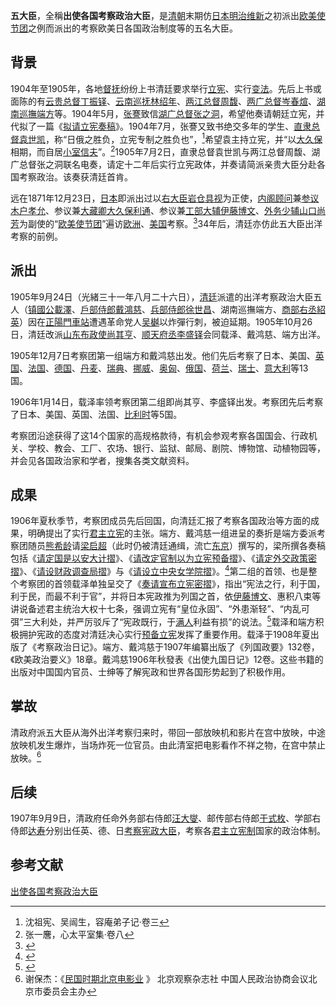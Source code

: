 '''五大臣'''，全稱'''出使各国考察政治大臣'''，是[[清朝|清朝]]末期仿[[日本|日本]][[明治维新|明治维新]]之初派出[[岩仓使节团|欧美使节团]]之例而派出的考察欧美日各国政治制度等的五名大臣。

== 背景 ==
1904年至1905年，各地[[總督|督]][[巡撫|抚]]纷纷上书清廷要求举行[[立宪|立宪]]、实行[[变法|变法]]。先后上书或面陈的有[[云贵总督|云贵总督]][[丁振铎|丁振铎]]、[[云南巡抚|云南巡抚]][[林绍年|林绍年]]、[[两江总督|两江总督]][[周馥|周馥]]、[[两广总督|两广总督]][[岑春煊|岑春煊]]、[[湖南巡撫|湖南巡撫]][[端方|端方]]等。1904年5月，[[张謇|张謇]]致信[[湖广总督|湖广总督]][[张之洞|张之洞]]，希望他奏请朝廷立宪，并代拟了一篇《[[拟请立宪奏稿|拟请立宪奏稿]]》。1904年7月，张謇又致书绝交多年的学生、[[直隶总督|直隶总督]][[袁世凯|袁世凯]]，称“日俄之胜负，立宪专制之胜负也”，<ref>沈祖宪、吴闿生，容庵弟子记·卷三</ref>希望袁主持立宪，并“以[[大久保利通|大久保]]相期，而自居[[小室信夫|小室信夫]]”。<ref>张一麐，心太平室集·卷八</ref>1905年7月2日，直隶总督袁世凯与两江总督周馥、湖广总督张之洞联名电奏，请定十二年后实行立宪政体，并奏请简派亲贵大臣分赴各国考察政治。该奏获清廷首肯。

远在1871年12月23日，[[日本|日本]]即派出过以[[右大臣|右大臣]][[岩仓具视|岩仓具视]]为正使，[[内阁顾问|内阁顾问]]兼[[参议|参议]][[木户孝允|木户孝允]]、参议兼[[大藏卿|大藏卿]][[大久保利通|大久保利通]]、参议兼[[工部大辅|工部大辅]][[伊藤博文|伊藤博文]]、[[外务少辅|外务少辅]][[山口尚芳|山口尚芳]]为副使的“[[岩倉使節團|欧美使节团]]”遍访[[欧洲|欧洲]]、[[美国|美国]]考察。<ref>{{cite news|first= |last= |author= 刘作奎|coauthors= |title= 1871年，日本使团考察欧美|url= http://www.infzm.com/content/19776/2|work= 环球时报|publisher= |date= 2002年12月16日|accessdate= 2010-04-30|archive-date= 2010-12-15|archive-url= https://web.archive.org/web/20101215021059/http://www.infzm.com/content/19776/2|dead-url= no}}</ref>34年后，清廷亦仿此五大臣出洋考察的前例。

== 派出 ==
1905年9月24日（光緒三十一年八月二十六日），[[清廷|清廷]]派遣的出洋考察政治大臣五人（[[镇國公|镇國公]][[載澤|載澤]]、[[戶部侍郎|戶部侍郎]][[戴鴻慈|戴鴻慈]]、[[兵部侍郎|兵部侍郎]][[徐世昌|徐世昌]]、湖南巡撫端方、[[商部右丞|商部右丞]][[紹英|紹英]]）因在[[京奉鐵路正陽門東車站|正陽門車站]]遭遇革命党人[[吴樾_(革命家)|吴樾]]以炸彈行刺，被迫延期。1905年10月26日，清廷改派[[山东布政使|山东布政使]][[尚其亨|尚其亨]]、[[顺天府丞|顺天府丞]][[李盛铎|李盛铎]]会同载泽、戴鸿慈、端方出洋。

1905年12月7日考察团第一组端方和戴鸿慈出发。他们先后考察了日本、美国、[[英国|英国]]、[[法国|法国]]、[[德国|德国]]、[[丹麦|丹麦]]、[[瑞典|瑞典]]、[[挪威|挪威]]、[[奥匈|奥匈]]、[[俄国|俄国]]、[[荷兰|荷兰]]、[[瑞士|瑞士]]、[[意大利|意大利]]等13国。

1906年1月14日，载泽率领考察团第二组即尚其亨、李盛铎出发。考察团先后考察了日本、美国、英国、法国、[[比利时|比利时]]等5国。

考察团沿途获得了这14个国家的高规格款待，有机会参观考察各国国会、行政机关、学校、教会、工厂、农场、银行、监狱、邮局、剧院、博物馆、动植物园等，并会见各国政治家和学者，搜集各类文献资料。

== 成果 ==
1906年夏秋季节，考察团成员先后回国，向清廷汇报了考察各国政治等方面的成果，明确提出了实行[[君主立宪|君主立宪]]的主张。端方、戴鸿慈一组进呈的奏折是端方委派考察团随员[[熊希龄|熊希龄]]请[[梁启超|梁启超]]（此时仍被清廷通缉，流亡[[东京|东京]]）撰写的，梁所撰各奏稿包括《[[请定国是以安大计摺|请定国是以安大计摺]]》、《[[请改定官制以为立宪预备摺|请改定官制以为立宪预备摺]]》、《[[请定外交政策密摺|请定外交政策密摺]]》、《[[请设财政调查局摺|请设财政调查局摺]]》与《[[请设立中央女学院摺|请设立中央女学院摺]]》。<ref>{{cite news|first= |last= |author= 夏晓红|coauthors= |title= 从新发现手稿看梁启超为出洋五大臣做枪手真相|url= http://www.infzm.com/content/19776/2|work= 南方周末|publisher= |date= 2008年11月12日|accessdate= 2010-04-30|archive-date= 2010-12-15|archive-url= https://web.archive.org/web/20101215021059/http://www.infzm.com/content/19776/2|dead-url= no}}</ref>第二组的首领、也是整个考察团的首领载泽单独呈交了《[[奏请宣布立宪密摺|奏请宣布立宪密摺]]》，指出“宪法之行，利于国，利于民，而最不利于官”，并将日本宪政推为列国之首，依[[伊藤博文|伊藤博文]]、惠积八束等讲说备述君主统治大权十七条，强调立宪有“皇位永固”、“外患渐轻”、“内乱可弭”三大利处，并严厉驳斥了“宪政既行，于[[满人|满人]]利益有损”的说法。<ref name="载泽 4-7">{{cite book zh |author= 载泽|coauthors= |title= 奏请宣布立宪密摺，宪政初纲|othertitle= |format= |editor= |others= |edition= |chapterauthor= |chapter= |chapterformat= |location= 上海|publisher= 商务印书馆|date= 1906年|pages= 4-7|accessdate= |id= |doi = |url= |quote = }}</ref>载泽和端方积极拥护宪政的态度对清廷决心实行[[预备立宪|预备立宪]]发挥了重要作用。载泽于1908年夏出版了《考察政治日记》。端方、戴鸿慈于1907年编纂出版了《列国政要》132卷，《欧美政治要义》18章。戴鸿慈1906年秋發表《出使九国日记》12卷。这些书籍的出版对中国国内官员、士绅等了解宪政和世界各国形势起到了积极作用。

== 掌故 ==
清政府派五大臣从海外出洋考察归来时，带回一部放映机和影片在宫中放映，中途放映机发生爆炸，当场炸死一位官员。由此清室把电影看作不祥之物，在宫中禁止放映。<ref>谢保杰：《[http://www.bjzx.gov.cn/bjgc/BJGCTEXT/200406/20040660.htm 民国时期北京电影业] {{Wayback|url=http://www.bjzx.gov.cn/bjgc/BJGCTEXT/200406/20040660.htm |date=20160305164307 }}》 北京观察杂志社 中国人民政治协商会议北京市委员会主办</ref>

== 后续 ==
1907年9月9日，清政府任命外务部右侍郎[[汪大燮|汪大燮]]、邮传部右侍郎[[于式枚|于式枚]]、学部右侍郎[[達壽|达寿]]分别出任英、德、日[[考察宪政大臣|考察宪政大臣]]，考察各[[君主立宪制|君主立宪制]]国家的政治体制。

== 参考文献 ==
{{Reflist}}

{{出使各国考察政治大臣}}

[[Category:出使各国考察政治大臣|]]